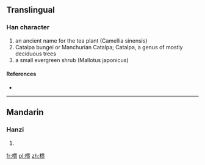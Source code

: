 {{also|檟}}
==Translingual==

===Han character===
{{Han char|rn=75|rad=木|as=10|sn=14|four=|canj=木一田人 (DMWO)}}
#an ancient name for the tea plant (Camellia sinensis)
#Catalpa bungei or Manchurian Catalpa; Catalpa, a genus of mostly deciduous trees
#a small evergreen shrub (Mallotus japonicus)

====References====
* {{Han ref|kx=0546.251|hdz=21262.090|uh=69DA|ud=27098}}

----

==Mandarin==

===Hanzi===
{{cmn-hanzi|tra=檟|pin=[[jiǎ]] ([[jia3]])|wg=chia<sup>3</sup>}}

# {{defn|lang=cmn|sort=木10}}

[[fr:槚]]
[[pl:槚]]
[[zh:槚]]